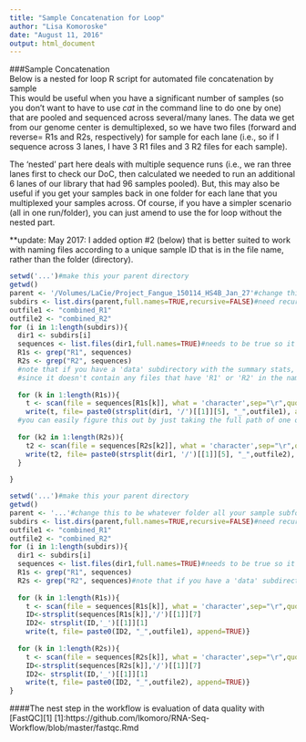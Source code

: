 ```yaml
---
title: "Sample Concatenation for Loop"
author: "Lisa Komoroske"
date: "August 11, 2016"
output: html_document
---
```

###Sample Concatenation  
Below is a nested for loop R script for automated file concatenation by sample  
This would be useful when you have a significant number of samples (so you don't want to have to use *cat* in the command line to do one by one) that are pooled and sequenced across several/many lanes. The data we get from our genome center is demultiplexed, so we have two files (forward and reverse= R1s and R2s, respectively) for sample for each lane (i.e., so if I sequence across 3 lanes, I have 3 R1 files and 3 R2 files for each sample).

The 'nested' part here deals with multiple sequence runs (i.e., we ran three lanes first to check our DoC, then calculated we needed to run an additional 6 lanes of our library that had 96 samples pooled). But, this may also be useful if you get your samples back in one folder for each lane that you multiplexed your samples across. Of course, if you have a simpler scenario (all in one run/folder), you can just amend to use the for loop without the nested part. 

**update: May 2017: I added option #2 (below) that is better suited to work with naming files according to a unique sample ID that is in the file name, rather than the folder (directory). 


```r

setwd('...')#make this your parent directory
getwd()
parent <- '/Volumes/LaCie/Project_Fangue_150114_HS4B_Jan_27'#change this to be whatever folder all your sample subfolders live in
subdirs <- list.dirs(parent,full.names=TRUE,recursive=FALSE)#need recursive to be false else it includes the parent directory as well in the list and messes up the length, etc.
outfile1 <- "combined_R1"
outfile2 <- "combined_R2"
for (i in 1:length(subdirs)){ 
  dir1 <- subdirs[i]
  sequences <- list.files(dir1,full.names=TRUE)#needs to be true so it has the full paths of the directories to go into
  R1s <- grep("R1", sequences)
  R2s <- grep("R2", sequences)
  #note that if you have a 'data' subdirectory with the summary stats, etc. you may need to move it out of the parent directory first, because 
  #since it doesn't contain any files that have 'R1' or 'R2' in the name, the for loop may get stuck there.
  
  for (k in 1:length(R1s)){
    t <- scan(file = sequences[R1s[k]], what = 'character',sep="\r",quote="")
    write(t, file= paste0(strsplit(dir1, '/')[[1]][5], "_",outfile1), append=TRUE)}#depending on how long your paths are (where your files are stored), the [5] may need to be changed to higher or lower to label your output files with the sample names (i.e., the name of your subdirectory folder)
  #you can easily figure this out by just taking the full path of one of your subdirectories and running strsplit on it (or just counting). strsplit will return each component with the parse # it has assigned it
  
  for (k2 in 1:length(R2s)){
    t2 <- scan(file = sequences[R2s[k2]], what = 'character',sep="\r",quote="")
    write(t2, file= paste0(strsplit(dir1, '/')[[1]][5], "_",outfile2), append=TRUE)   
  } 
  
} 
```

```r
setwd('...')#make this your parent directory
getwd()
parent <- '...'#change this to be whatever folder all your sample subfolders live in
subdirs <- list.dirs(parent,full.names=TRUE,recursive=FALSE)#need recursive to be false else it includes the parent directory as well in the list and messes up the length, etc.
outfile1 <- "combined_R1"
outfile2 <- "combined_R2"
for (i in 1:length(subdirs)){ 
  dir1 <- subdirs[i]
  sequences <- list.files(dir1,full.names=TRUE)#needs to be true so it has the full paths of the directories to go into
  R1s <- grep("R1", sequences)
  R2s <- grep("R2", sequences)#note that if you have a 'data' subdirectory with the summary stats, etc. you may need to move it out of the parent directory first, because since it doesn't contain any files that have 'R1' or 'R2' in the name, the for loop may get stuck there.
  
  for (k in 1:length(R1s)){
    t <- scan(file = sequences[R1s[k]], what = 'character',sep="\r",quote="")
    ID<-strsplit(sequences[R1s[k]],'/')[[1]][7]
    ID2<- strsplit(ID,'_')[[1]][1]
    write(t, file= paste0(ID2, "_",outfile1), append=TRUE)}
  
  for (k in 1:length(R2s)){
    t <- scan(file = sequences[R2s[k]], what = 'character',sep="\r",quote="")
    ID<-strsplit(sequences[R2s[k]],'/')[[1]][7]
    ID2<- strsplit(ID,'_')[[1]][1]
    write(t, file= paste0(ID2, "_",outfile2), append=TRUE)} 
} 
```
####The nest step in the workflow is evaluation of data quality with [FastQC][1]
[1]:https://github.com/lkomoro/RNA-Seq-Workflow/blob/master/fastqc.Rmd
